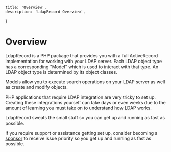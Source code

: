     title: 'Overview',
    description: 'LdapRecord Overview',
}

# Overview

LdapRecord is a PHP package that provides you with a full ActiveRecord
implementation for working with your LDAP server. Each LDAP object type
has a corresponding "Model" which is used to interact with that type.
An LDAP object type is determined by its object classes.

Models allow you to execute search operations on your LDAP server as well as create and modify objects.

PHP applications that require LDAP integration are very tricky to set up. Creating these
integrations yourself can take days or even weeks due to the amount of learning
you must take on to understand how LDAP works.

LdapRecord sweats the small stuff so you can get up and running as fast as possible.

If you require support or assistance getting set up, consider becoming a [sponsor](https://github.com/sponsors/stevebauman)
to receive issue priority so you get up and running as fast as possible.
